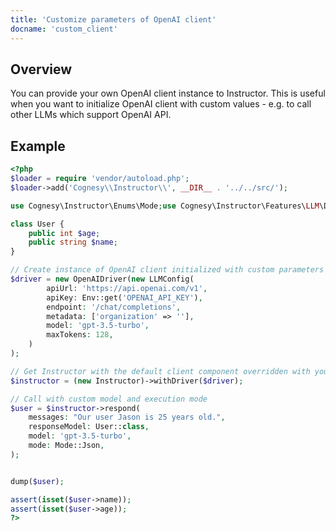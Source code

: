 ```yaml
---
title: 'Customize parameters of OpenAI client'
docname: 'custom_client'
---
```


## Overview

You can provide your own OpenAI client instance to Instructor. This is useful
when you want to initialize OpenAI client with custom values - e.g. to call
other LLMs which support OpenAI API.


## Example

```php
<?php
$loader = require 'vendor/autoload.php';
$loader->add('Cognesy\\Instructor\\', __DIR__ . '../../src/');

use Cognesy\Instructor\Enums\Mode;use Cognesy\Instructor\Features\LLM\Data\LLMConfig;use Cognesy\Instructor\Features\LLM\Drivers\OpenAIDriver;use Cognesy\Instructor\Instructor;use Cognesy\Instructor\Utils\Env;

class User {
    public int $age;
    public string $name;
}

// Create instance of OpenAI client initialized with custom parameters
$driver = new OpenAIDriver(new LLMConfig(
        apiUrl: 'https://api.openai.com/v1',
        apiKey: Env::get('OPENAI_API_KEY'),
        endpoint: '/chat/completions',
        metadata: ['organization' => ''],
        model: 'gpt-3.5-turbo',
        maxTokens: 128,
    )
);

// Get Instructor with the default client component overridden with your own
$instructor = (new Instructor)->withDriver($driver);

// Call with custom model and execution mode
$user = $instructor->respond(
    messages: "Our user Jason is 25 years old.",
    responseModel: User::class,
    model: 'gpt-3.5-turbo',
    mode: Mode::Json,
);


dump($user);

assert(isset($user->name));
assert(isset($user->age));
?>
```
